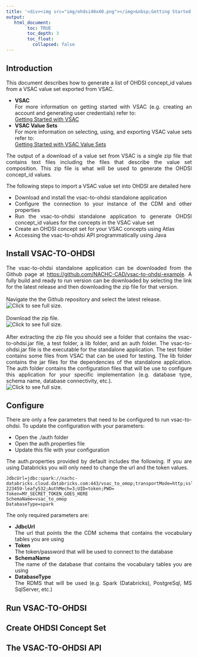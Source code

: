---
title: '<div><img src="img/ohdsi40x40.png"></img>&nbsp;Getting Started with VSAC to OHDSI</div>'
output:
   html_document:
        toc: TRUE
        toc_depth: 3
        toc_float:
          collapsed: false
---

<!--
*
* javascript
*
* -->

<script>
  function openFullSizeImage(imageSrc) {
    // Open a new window with the full-size image
    window.open(imageSrc, '_blank', 'width=auto,height=auto');
  }
</script>

## Introduction

<div style="text-align: justify;">
  <p>
    This document describes how to generate a list of OHDSI concept_id values 
    from a VSAC value set exported from VSAC. 
    <ul>
      <li>
        <b>VSAC</b><br/>
        For more information on getting started with VSAC 
        (e.g. creating an account and generating user credentials) refer to: <br/> 
        <a href="./getting-started-vsac.html" />Getting Started with VSAC</a> 
      </li>
      <li>
        <b>VSAC Value Sets</b><br/>
        For more information on selecting, using, and exporting VSAC value sets refer to: <br/>
        <a href="./getting-started-vsac-value-sets.html">Getting Started with VSAC Value Sets</a> 
      </li>
    </ul>
    The output of a download of a value set from VSAC is a single zip file 
    that contains text files including the files that describe the value set composition. 
    This zip file is what will be used to generate the OHDSI concept_id values. 
  </p>
  <p>
    The following steps to import a VSAC value set into OHDSI are detailed here
    <ul>
      <li>
        Download and install the vsac-to-ohdsi standalone application
      </li>
      <li>
        Configure the connection to your instance of the CDM and other properties
      </li>
      <li>
        Run the vsac-to-ohdsi standalone application 
        to generate OHDSI concept_id values for the concepts in the VSAC value set
      </li>
      <li>
        Create an OHDSI concept set for your VSAC concepts using Atlas
      </li>
      <li>
        Accessing the vsac-to-ohdsi API programmatically using Java
      </li>
    </ul>
  </p>
</div>

<!---
*
* Install vsac-to-ohdsi Standalone
*
* -->

## Install VSAC-TO-OHDSI

<div style="text-align: justify;">
  The vsac-to-ohdsi standalone application can be downloaded from the Github page at 
  <a href="https://github.com/NACHC-CAD/vsac-to-ohdsi-example">https://github.com/NACHC-CAD/vsac-to-ohdsi-example</a>. 
  A fully build and ready to run version can be downloaded by selecting the link for the latest release 
  and then downloading the zip file for that version. 
  <br/><br/>
  Navigate the the Github repository and select the latest release.
  <br/>
  <img 
    src="./img/getting-started/vsac-to-ohdsi/01-github-page.png" 
    onclick="openFullSizeImage('./img/getting-started/vsac-to-ohdsi/01-github-page.png')" 
    title="Click to see full size."
  />
  <br/>
  <br/>
  Download the zip file. 
  <br/>
  <img 
    src="./img/getting-started/vsac-to-ohdsi/02-download.png" 
    onclick="openFullSizeImage('./img/getting-started/vsac-to-ohdsi/02-download.png')" 
    title="Click to see full size."
  />
  <br/>
  <br/>
  After extracting the zip file you should see a folder that contains the vsac-to-ohdsi.jar file, 
  a test folder, a lib folder, and an auth folder. 
  The vsac-to-ohdsi.jar file is the executable for the standalone application. 
  The test folder contains some files from VSAC that can be used for testing. 
  The lib folder contains the jar files for the dependencies of the standalone application. 
  The auth folder contains the configuration files that will be use to configure this application for your specific implementation 
  (e.g. database type, schema name, database connectivity, etc.). 
  <br/>
  <img 
    src="./img/getting-started/vsac-to-ohdsi/03-extracted.png" 
    onclick="openFullSizeImage('./img/getting-started/vsac-to-ohdsi/03-extracted.png')" 
    title="Click to see full size."
  />
  
  
  
  
</div>


<!---
*
* Configure 
*
* -->

## Configure

<div style="text-align: justify;">
  There are only a few parameters that need to be configured to run vsac-to-ohdsi. 
  To update the configuration with your parameters:
  <ul>
    <li>Open the ./auth folder</li>
    <li>Open the auth.properties file</li>
    <li>Update this file with your configuration</li>
  </ul>
  The auth.properties provided by default includes the following. 
  If you are using Databricks you will only need to change the url and the token values. 
```
JdbcUrl=jdbc:spark://nachc-databricks.cloud.databricks.com:443/vsac_to_omop;transportMode=http;ssl=1;httpPath=sql/protocolv1/o/3956472157536757/0123-223459-leafy532;AuthMech=3;UID=token;PWD=
Token=MY_SECRET_TOKEN_GOES_HERE
SchemaName=vsac_to_omop
DatabaseType=spark
```
  The only required parameters are:
  <ul>
    <li>
      <b>JdbcUrl</b><br/>
      The url that points the the CDM schema that contains the vocabulary tables you are using
    </li>
    <li>
      <b>Token</b><br/>
      The token/password that will be used to connect to the database
    </li>
    <li>
      <b>SchemaName</b><br/>
      The name of the database that contains the vocabulary tables you are using
    </li>
    <li>
      <b>DatabaseType</b><br/>
        The RDMS that will be used (e.g. Spark (Databricks), PostgreSql, MS SqlServer, etc.)
    </li>
  </ul>
  
</div>

<!---
*
* Run VSAC-TO-OHDSI Standalone
*
* -->

## Run VSAC-TO-OHDSI

<div style="text-align: justify;">
</div>

<!---
*
* Create OHDSI Concept Set
*
* -->

## Create OHDSI Concept Set

<div style="text-align: justify;">
</div>

<!---
*
* The VSAC-TO-OHDSI API
*
* -->

## The VSAC-TO-OHDSI API

<div style="text-align: justify;">
</div>

